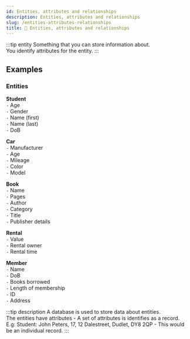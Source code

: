 ```yaml
---
id: Entities, attributes and relationships
description: Entities, attributes and relationships
slug: /entities-attributes-relationships
title: 🌴 Entities, attributes and relationships
---
```


:::tip entity
Something that you can store information about. <br />
You identify attributes for the entity.
:::

## Examples
### Entities

**Student** <br />
`-` Age <br />
`-` Gender  <br />
`-` Name (first)  <br />
`-` Name (last)  <br />
`-` DoB  <br />



**Car** <br />
`-` Manufacturer  <br />
`-` Age  <br />
`-` Mileage  <br />
`-` Color  <br />
`-` Model  <br />



**Book**  <br />
`-` Name  <br />
`-` Pages  <br />
`-` Author <br />
`-` Category  <br />
`-` Title  <br />
`-` Publisher details  <br />



**Rental**  <br />
`-` Value  <br />
`-` Rental owner  <br />
`-` Rental time  <br />



**Member**  <br />
`-` Name  <br />
`-` DoB  <br />
`-` Books borrowed  <br />
`-` Length of membership  <br />
`-` ID  <br />
`-` Address  <br />


:::tip description
A database is used to store data about entities. <br />
The entities have attributes - A set of attributes is identifies as a record. <br />
E.g: Student: John Peters, 17, 12 Dalestreet, Dudlet, DY8 2QP - This would be an individual record. 
:::
